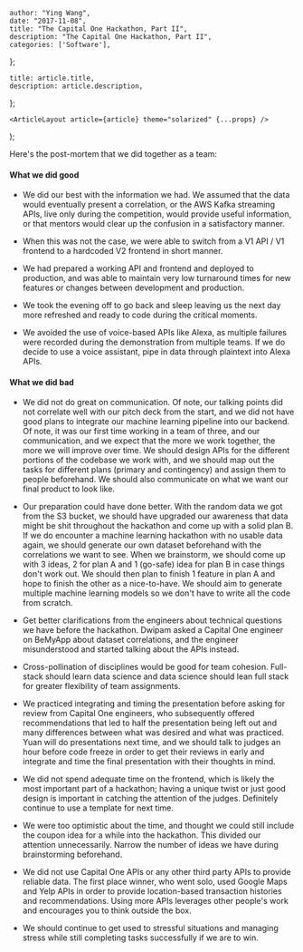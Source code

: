 

    author: "Ying Wang",
    date: "2017-11-08",
    title: "The Capital One Hackathon, Part II",
    description: "The Capital One Hackathon, Part II",
    categories: ['Software'],
};

    title: article.title,
    description: article.description,
};

    <ArticleLayout article={article} theme="solarized" {...props} />
);


Here's the post-mortem that we did together as a team:

#### What we did good

- We did our best with the information we had. We assumed that the data would eventually present a correlation, or the AWS Kafka streaming APIs, live only during the competition, would provide useful information, or that mentors would clear up the confusion in a satisfactory manner.

- When this was not the case, we were able to switch from a V1 API / V1 frontend to a hardcoded V2 frontend in short manner.

- We had prepared a working API and frontend and deployed to production, and was able to maintain very low turnaround times for new features or changes between development and production.

- We took the evening off to go back and sleep leaving us the next day more refreshed and ready to code during the critical moments.

- We avoided the use of voice-based APIs like Alexa, as multiple failures were recorded during the demonstration from multiple teams. If we do decide to use a voice assistant, pipe in data through plaintext into Alexa APIs.

#### What we did bad

- We did not do great on communication. Of note, our talking points did not correlate well with our pitch deck from the start, and we did not have good plans to integrate our machine learning pipeline into our backend. Of note, it was our first time working in a team of three, and our communication, and we expect that the more we work together, the more we will improve over time. We should design APIs for the different portions of the codebase we work with, and we should map out the tasks for different plans (primary and contingency) and assign them to people beforehand. We should also communicate on what we want our final product to look like.

- Our preparation could have done better. With the random data we got from the S3 bucket, we should have upgraded our awareness that data might be shit throughout the hackathon and come up with a solid plan B. If we do encounter a machine learning hackathon with no usable data again, we should generate our own dataset beforehand with the correlations we want to see. When we brainstorm, we should come up with 3 ideas, 2 for plan A and 1 (go-safe) idea for plan B in case things don't work out. We should then plan to finish 1 feature in plan A and hope to finish the other as a nice-to-have. We should aim to generate multiple machine learning models so we don't have to write all the code from scratch.

- Get better clarifications from the engineers about technical questions we have before the hackathon. Dwipam asked a Capital One engineer on BeMyApp about dataset correlations, and the engineer misunderstood and started talking about the APIs instead.

- Cross-pollination of disciplines would be good for team cohesion. Full-stack should learn data science and data science should lean full stack for greater flexibility of team assignments.

- We practiced integrating and timing the presentation before asking for review from Capital One engineers, who subsequently offered recommendations that led to half the presentation being left out and many differences between what was desired and what was practiced. Yuan will do presentations next time, and we should talk to judges an hour before code freeze in order to get their reviews in early and integrate and time the final presentation with their thoughts in mind.

- We did not spend adequate time on the frontend, which is likely the most important part of a hackathon; having a unique twist or just good design is important in catching the attention of the judges. Definitely continue to use a template for next time.

- We were too optimistic about the time, and thought we could still include the coupon idea for a while into the hackathon. This divided our attention unnecessarily. Narrow the number of ideas we have during brainstorming beforehand.

- We did not use Capital One APIs or any other third party APIs to provide reliable data. The first place winner, who went solo, used Google Maps and Yelp APIs in order to provide location-based transaction histories and recommendations. Using more APIs leverages other people's work and encourages you to think outside the box.

- We should continue to get used to stressful situations and managing stress while still completing tasks successfully if we are to win.
